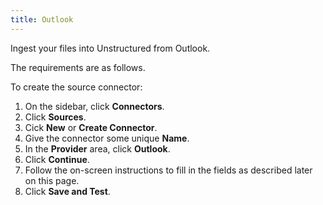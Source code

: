 ```yaml
---
title: Outlook
---
```



<FirstTimeUISourceConnector />

Ingest your files into Unstructured from Outlook.

The requirements are as follows.


<OutlookPrerequisites />

To create the source connector:

1. On the sidebar, click **Connectors**.
2. Click **Sources**.
3. Cick **New** or **Create Connector**.
4. Give the connector some unique **Name**.
5. In the **Provider** area, click **Outlook**.
6. Click **Continue**. 
7. Follow the on-screen instructions to fill in the fields as described later on this page.
8. Click **Save and Test**.


<OutlookFields />